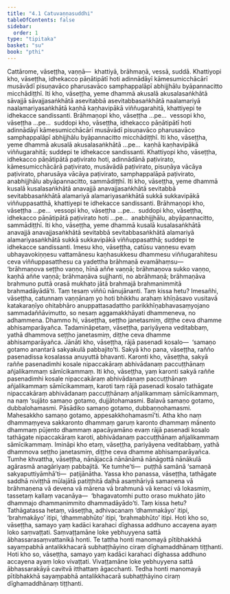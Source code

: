 ```yaml
---
title: "4.1 Catuvaṇṇasuddhi"
tableOfContents: false
sidebar:
  order: 1
type: "tipitaka"
basket: "su"
book: "pthi"
---
```



<DynamicBreadcrumb />

<Division number="115" book="pthi">

<Paragraph number="245" book="pthi">
Cattārome, vāseṭṭha, vaṇṇā—  khattiyā, brāhmaṇā, vessā, suddā. Khattiyopi kho, vāseṭṭha, idhekacco pāṇātipātī hoti adinnādāyī kāmesumicchācārī musāvādī pisuṇavāco pharusavāco samphappalāpī abhijjhālu byāpannacitto micchādiṭṭhī. Iti kho, vāseṭṭha, yeme dhammā akusalā akusalasaṅkhātā sāvajjā sāvajjasaṅkhātā asevitabbā asevitabbasaṅkhātā naalamariyā naalamariyasaṅkhātā kaṇhā kaṇhavipākā viññugarahitā, khattiyepi te idhekacce sandissanti. Brāhmaṇopi kho, vāseṭṭha …pe…  vessopi kho, vāseṭṭha …pe…  suddopi kho, vāseṭṭha, idhekacco pāṇātipātī hoti adinnādāyī kāmesumicchācārī musāvādī pisuṇavāco pharusavāco samphappalāpī abhijjhālu byāpannacitto micchādiṭṭhī. Iti kho, vāseṭṭha, yeme dhammā akusalā akusalasaṅkhātā …pe…  kaṇhā kaṇhavipākā viññugarahitā; suddepi te idhekacce sandissanti.
</Paragraph>

<Paragraph number="246" book="pthi">
Khattiyopi kho, vāseṭṭha, idhekacco pāṇātipātā paṭivirato hoti, adinnādānā paṭivirato, kāmesumicchācārā paṭivirato, musāvādā paṭivirato, pisuṇāya vācāya paṭivirato, pharusāya vācāya paṭivirato, samphappalāpā paṭivirato, anabhijjhālu abyāpannacitto, sammādiṭṭhī. Iti kho, vāseṭṭha, yeme dhammā kusalā kusalasaṅkhātā anavajjā anavajjasaṅkhātā sevitabbā sevitabbasaṅkhātā alamariyā alamariyasaṅkhātā sukkā sukkavipākā viññuppasatthā, khattiyepi te idhekacce sandissanti. Brāhmaṇopi kho, vāseṭṭha …pe…  vessopi kho, vāseṭṭha …pe…  suddopi kho, vāseṭṭha, idhekacco pāṇātipātā paṭivirato hoti …pe…  anabhijjhālu, abyāpannacitto, sammādiṭṭhī. Iti kho, vāseṭṭha, yeme dhammā kusalā kusalasaṅkhātā anavajjā anavajjasaṅkhātā sevitabbā sevitabbasaṅkhātā alamariyā alamariyasaṅkhātā sukkā sukkavipākā viññuppasatthā; suddepi te idhekacce sandissanti.
</Paragraph>

</Division>
<Division number="116" book="pthi">

<Paragraph number="247" book="pthi">
Imesu kho, vāseṭṭha, catūsu vaṇṇesu evaṃ ubhayavokiṇṇesu vattamānesu kaṇhasukkesu dhammesu viññugarahitesu ceva viññuppasatthesu ca yadettha brāhmaṇā evamāhaṃsu—  ‘brāhmaṇova seṭṭho vaṇṇo, hīnā aññe vaṇṇā; brāhmaṇova sukko vaṇṇo, kaṇhā aññe vaṇṇā; brāhmaṇāva sujjhanti, no abrāhmaṇā; brāhmaṇāva brahmuno puttā orasā mukhato jātā brahmajā brahmanimmitā brahmadāyādā’ti. Taṃ tesaṃ viññū nānujānanti. Taṃ kissa hetu? Imesañhi, vāseṭṭha, catunnaṃ vaṇṇānaṃ yo hoti bhikkhu arahaṃ khīṇāsavo vusitavā katakaraṇīyo ohitabhāro anuppattasadattho parikkhīṇabhavasaṃyojano sammadaññāvimutto, so nesaṃ aggamakkhāyati dhammeneva, no adhammena. Dhammo hi, vāseṭṭha, seṭṭho janetasmiṃ, diṭṭhe ceva dhamme abhisamparāyañca.
</Paragraph>

</Division>
<Division number="117" book="pthi">

<Paragraph number="248" book="pthi">
Tadamināpetaṃ, vāseṭṭha, pariyāyena veditabbaṃ, yathā dhammova seṭṭho janetasmiṃ, diṭṭhe ceva dhamme abhisamparāyañca.
</Paragraph>

<Paragraph number="249" book="pthi">
Jānāti kho, vāseṭṭha, rājā pasenadi kosalo—  ‘samaṇo gotamo anantarā sakyakulā pabbajito’ti. Sakyā kho pana, vāseṭṭha, rañño pasenadissa kosalassa anuyuttā bhavanti. Karonti kho, vāseṭṭha, sakyā raññe pasenadimhi kosale nipaccakāraṃ abhivādanaṃ paccuṭṭhānaṃ añjalikammaṃ sāmīcikammaṃ. Iti kho, vāseṭṭha, yaṃ karonti sakyā raññe pasenadimhi kosale nipaccakāraṃ abhivādanaṃ paccuṭṭhānaṃ añjalikammaṃ sāmīcikammaṃ, karoti taṃ rājā pasenadi kosalo tathāgate nipaccakāraṃ abhivādanaṃ paccuṭṭhānaṃ añjalikammaṃ sāmīcikammaṃ, na naṃ ‘sujāto samaṇo gotamo, dujjātohamasmi. Balavā samaṇo gotamo, dubbalohamasmi. Pāsādiko samaṇo gotamo, dubbaṇṇohamasmi. Mahesakkho samaṇo gotamo, appesakkhohamasmī’ti. Atha kho naṃ dhammaṃyeva sakkaronto dhammaṃ garuṃ karonto dhammaṃ mānento dhammaṃ pūjento dhammaṃ apacāyamāno evaṃ rājā pasenadi kosalo tathāgate nipaccakāraṃ karoti, abhivādanaṃ paccuṭṭhānaṃ añjalikammaṃ sāmīcikammaṃ. Imināpi kho etaṃ, vāseṭṭha, pariyāyena veditabbaṃ, yathā dhammova seṭṭho janetasmiṃ, diṭṭhe ceva dhamme abhisamparāyañca.
</Paragraph>

</Division>
<Division number="118" book="pthi">

<Paragraph number="250" book="pthi">
Tumhe khvattha, vāseṭṭha, nānājaccā nānānāmā nānāgottā nānākulā agārasmā anagāriyaṃ pabbajitā. ‘Ke tumhe’ti—  puṭṭhā samānā ‘samaṇā sakyaputtiyāmhā’ti—  paṭijānātha. Yassa kho panassa, vāseṭṭha, tathāgate saddhā niviṭṭhā mūlajātā patiṭṭhitā daḷhā asaṃhāriyā samaṇena vā brāhmaṇena vā devena vā mārena vā brahmunā vā kenaci vā lokasmiṃ, tassetaṃ kallaṃ vacanāya—  ‘bhagavatomhi putto oraso mukhato jāto dhammajo dhammanimmito dhammadāyādo’ti. Taṃ kissa hetu? Tathāgatassa hetaṃ, vāseṭṭha, adhivacanaṃ ‘dhammakāyo’ itipi, ‘brahmakāyo’ itipi, ‘dhammabhūto’ itipi, ‘brahmabhūto’ itipi.
</Paragraph>

</Division>
<Division number="119" book="pthi">

<Paragraph number="251" book="pthi">
Hoti kho so, vāseṭṭha, samayo yaṃ kadāci karahaci dīghassa addhuno accayena ayaṃ loko saṃvaṭṭati. Saṃvaṭṭamāne loke yebhuyyena sattā ābhassarasaṃvattanikā honti. Te tattha honti manomayā pītibhakkhā sayaṃpabhā antalikkhacarā subhaṭṭhāyino ciraṃ dīghamaddhānaṃ tiṭṭhanti.
</Paragraph>

<Paragraph number="252" book="pthi">
Hoti kho so, vāseṭṭha, samayo yaṃ kadāci karahaci dīghassa addhuno accayena ayaṃ loko vivaṭṭati. Vivaṭṭamāne loke yebhuyyena sattā ābhassarakāyā cavitvā itthattaṃ āgacchanti. Tedha honti manomayā pītibhakkhā sayaṃpabhā antalikkhacarā subhaṭṭhāyino ciraṃ dīghamaddhānaṃ tiṭṭhanti.
</Paragraph>
</Division>